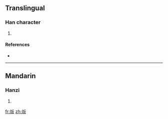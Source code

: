 ==Translingual==

===Han character===
{{Han char|rn=86|rad=火|as=04|sn=8|four=|canj=火竹水 (FHE)}}

# {{defn|Han|sort=火04}}

====References====
* {{Han ref|kx=0667.120|dkj=18909|dj=1076.200|hdz=32192.080|uh=708D|ud=28813}}

----

==Mandarin==

===Hanzi===
{{cmn-hanzi|pin=[[pàn]] ([[pan4]])|wg=p'an<sup>4</sup>}}

# {{defn|Mandarin|sort=火04}}

[[fr:炍]]
[[zh:炍]]